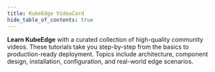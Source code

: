 ```yaml
---
title: KubeEdge VideoCard
hide_table_of_contents: true
---
```



<div
  style={{
    fontSize: '18px',
    lineHeight: '1.8',
    color: '#333',
    background: '#f9f9f9',
    padding: '20px 24px',
    borderRadius: '12px',
    marginBottom: '24px',
    boxShadow: '0 2px 8px rgba(0,0,0,0.06)',
  }}
>
  <strong>Learn KubeEdge</strong> with a curated collection of high-quality community videos.
  These tutorials take you step-by-step from the basics to production-ready deployment.
  Topics include architecture, component design, installation, configuration, and real-world edge scenarios.
</div>

<div
  style={{
    display: 'grid',
    gridTemplateColumns: 'repeat(auto-fit, minmax(300px, 1fr))',
    gap: '20px',
    justifyContent: 'center',
  }}
>
  <VideoCard
    title="KubeEdge云原生边缘计算公开课01-云原生边缘计算技术导学-Keith Chan & Kevin Wang"
    link="https://www.bilibili.com/video/BV1xG411w7oh/?share_source=copy_web&vd_source=cc4cec7dba2b59571ae29db2cc502f63"
    image="/img/videoicon/video1.jpg"
  />
  <VideoCard
    title="KubeEdge云原生边缘计算公开课05-如何安装部署一套KubeEdge"
    link="https://www.bilibili.com/video/BV1z84y1r79h/?share_source=copy_web&vd_source=cc4cec7dba2b59571ae29db2cc502f63"
    image="/img/videoicon/video2.jpg"
  />
</div>
